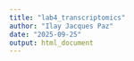 ```yaml
---
title: "lab4_transcriptomics"
author: "Ilay Jacques Paz"
date: "2025-09-25"
output: html_document
---
```



